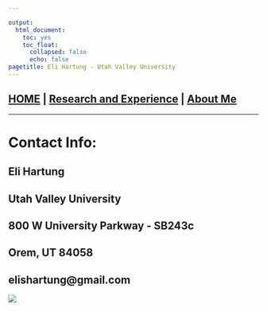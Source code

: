 ```yaml
---

output:
  html_document:
    toc: yes
    toc_float:
      collapsed: false
      echo: false 
pagetitle: Eli Hartung - Utah Valley University
---
```


## [HOME](https://elishartung.github.io/) | [Research and Experience]() | [About Me]() 

___
# Contact Info:
## Eli Hartung
## Utah Valley University
## 800 W University Parkway - SB243c
## Orem, UT 84058
## elishartung@gmail.com


![](./IMG_0423.JPG)